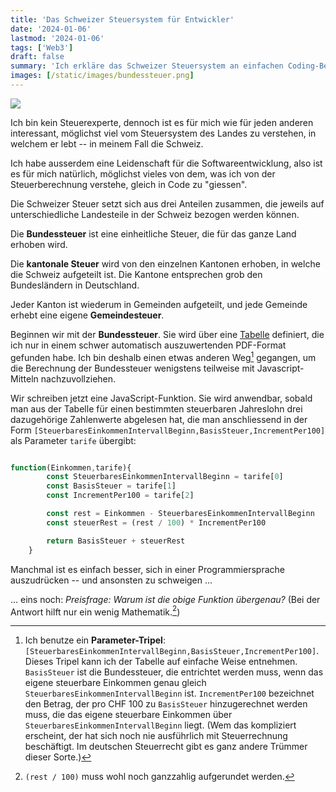 ```yaml
---
title: 'Das Schweizer Steuersystem für Entwickler'
date: '2024-01-06'
lastmod: '2024-01-06'
tags: ['Web3']
draft: false
summary: 'Ich erkläre das Schweizer Steuersystem an einfachen Coding-Beispielen in Javascript'
images: [/static/images/bundessteuer.png]
---
```


![](/static/images/bundessteuer.png)

Ich bin kein Steuerexperte, dennoch ist es für mich wie für jeden anderen interessant, möglichst
viel vom Steuersystem des Landes zu verstehen, in welchem er lebt -- in meinem Fall die Schweiz.

Ich habe ausserdem eine Leidenschaft für die Softwareentwicklung, also ist es für mich natürlich,
möglichst vieles von dem, was ich von der Steuerberechnung verstehe, gleich in Code
zu "giessen".

Die Schweizer Steuer setzt sich aus drei Anteilen zusammen, die jeweils auf unterschiedliche
Landesteile in der Schweiz bezogen werden können.

Die **Bundessteuer** ist eine einheitliche
Steuer, die für das ganze Land erhoben wird.

Die **kantonale Steuer** wird von den einzelnen Kantonen erhoben, in welche die Schweiz
aufgeteilt ist. Die Kantone entsprechen grob den Bundesländern in Deutschland.

Jeder Kanton ist wiederum in Gemeinden aufgeteilt, und jede Gemeinde erhebt eine eigene
**Gemeindesteuer**.

Beginnen wir mit der **Bundessteuer**. Sie wird über eine
[Tabelle](https://www.estv.admin.ch/dam/estv/de/dokumente/dbst/tarife/58c-2023-dfi.pdf.download.pdf/58c-2023-dfi.pdf)
definiert, die ich nur in einem
schwer automatisch
auszuwertenden  PDF-Format gefunden habe. Ich bin deshalb einen etwas anderen Weg[^1] gegangen,
um die Berechnung der Bundessteuer wenigstens teilweise mit Javascript-Mitteln nachzuvollziehen.

Wir schreiben jetzt eine JavaScript-Funktion. Sie
wird anwendbar, sobald man aus der Tabelle
für einen bestimmten steuerbaren Jahreslohn drei dazugehörige Zahlenwerte abgelesen hat, die man
anschliessend in der Form `[SteuerbaresEinkommenIntervallBeginn,BasisSteuer,IncrementPer100]`
als Parameter `tarife` übergibt:

```js

function(Einkommen,tarife){
        const SteuerbaresEinkommenIntervallBeginn = tarife[0]
        const BasisSteuer = tarife[1]
        const IncrementPer100 = tarife[2]

        const rest = Einkommen - SteuerbaresEinkommenIntervallBeginn
        const steuerRest = (rest / 100) * IncrementPer100

        return BasisSteuer + steuerRest
    }

```

Manchmal ist es einfach besser, sich in einer Programmiersprache auszudrücken -- und ansonsten
zu schweigen ...

... eins noch: *Preisfrage: Warum ist die obige Funktion übergenau?* (Bei der Antwort hilft
nur ein wenig Mathematik.[^2])


[^1]: Ich benutze ein **Parameter-Tripel**:
`[SteuerbaresEinkommenIntervallBeginn,BasisSteuer,IncrementPer100]`.
Dieses
Tripel kann ich der Tabelle auf einfache Weise entnehmen.  `BasisSteuer` ist die Bundessteuer, die
entrichtet werden muss, wenn das eigene steuerbare Einkommen
genau gleich `SteuerbaresEinkommenIntervallBeginn` ist. `IncrementPer100` bezeichnet den Betrag, der pro CHF 100
zu `BasisSteuer` hinzugerechnet werden muss, die das eigene steuerbare Einkommen über `SteuerbaresEinkommenIntervallBeginn` liegt.
(Wem das kompliziert erscheint, der hat sich noch nie ausführlich mit Steuerrechnung beschäftigt. Im deutschen
Steuerrecht gibt es ganz andere Trümmer dieser Sorte.)

[^2]: `(rest / 100)` muss wohl noch ganzzahlig aufgerundet werden.




